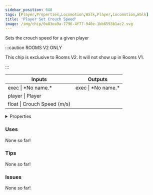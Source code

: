 ```yaml
---
sidebar_position: 648
tags: [Player,Properties,Locomotion,Walk,Player,Locomotion,Walk]
title: 'Player Set Crouch Speed'
image: /img/chip/0a83ea9a-7796-4f77-940e-1bb6593b1ac2.svg
---
```


Sets the crouch speed for a given player

:::caution ROOMS V2 ONLY

This chip is exclusive to Rooms V2. It will not show up in Rooms V1.

:::


<IChip uuid="0a83ea9a-7796-4f77-940e-1bb6593b1ac2"/>

<table><thead><tr><th>Inputs</th><th>Outputs</th></tr></thead><tbody><tr><td>exec | *No name.*</td><td>exec | *No name.*</td></tr><tr><td>player | Player</td><td /></tr><tr><td>float | Crouch Speed (m/s)</td><td /></tr></tbody></table>

<details>
  <summary>Properties</summary>
  <div>
    <div>
    <table>
      <tbody>
        <tr>
          <td>Is beta required?</td>
          <td>No</td>
        </tr>
        <tr>
          <td>Is chip a trolling risk?</td>
          <td>No</td>
        </tr>
        <tr>
          <td>Is chip a role assignment risk?</td>
          <td>No</td>
        </tr>
        <tr>
          <td>Chip UUID</td>
          <td>0a83ea9a-7796-4f77-940e-1bb6593b1ac2</td>
        </tr>
        <tr>
          <td>Room availability</td>
          <td>Rooms V2 only</td>
        </tr>
      </tbody>
    </table>
    </div>
  </div>
</details>

### Uses

None so far!

### Tips

None so far!

### Issues

None so far!